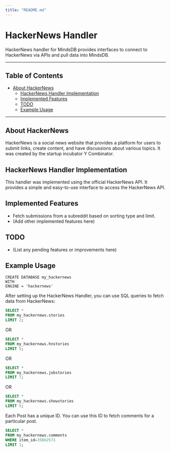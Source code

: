 ```yaml
---
title: "README.md"
---
```


# HackerNews Handler

HackerNews handler for MindsDB provides interfaces to connect to HackerNews via APIs and pull data into MindsDB.

---

## Table of Contents

- [About HackerNews](#about-hackernews)
  - [HackerNews Handler Implementation](#hackernews-handler-implementation)
  - [Implemented Features](#implemented-features)
  - [TODO](#todo)
  - [Example Usage](#example-usage)
---
## About HackerNews

HackerNews is a social news website that provides a platform for users to submit links, create content, and have discussions about various topics. It was created by the startup incubator Y Combinator.

## HackerNews Handler Implementation

This handler was implemented using the official HackerNews API. It provides a simple and easy-to-use interface to access the HackerNews API.


## Implemented Features

- Fetch submissions from a subreddit based on sorting type and limit.
- (Add other implemented features here)

## TODO

- (List any pending features or improvements here)

## Example Usage
```
CREATE DATABASE my_hackernews
WITH 
ENGINE = 'hackernews'
```

After setting up the HackerNews Handler, you can use SQL queries to fetch data from HackerNews:

```sql
SELECT *
FROM my_hackernews.stories
LIMIT 2;
```

OR

```sql
SELECT *
FROM my_hackernews.hnstories
LIMIT 5;
```

OR

```SQL
SELECT *
FROM my_hackernews.jobstories
LIMIT 7;
```

OR

```sql
SELECT *
FROM my_hackernews.showstories
LIMIT 5;
```

Each Post has a unique ID. You can use this ID to fetch comments for a particular post.

```sql
SELECT *
FROM my_hackernews.comments
WHERE item_id=35662571
LIMIT 1;
```